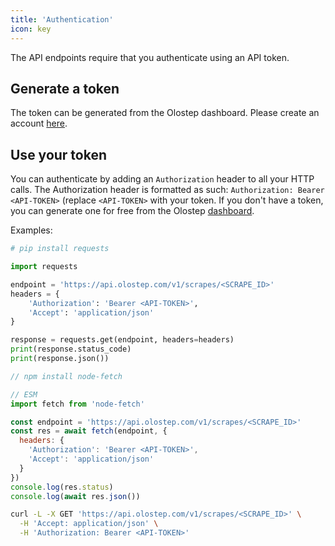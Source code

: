 ```yaml
---
title: 'Authentication'
icon: key
---
```


The API endpoints require that you authenticate using an API token.

## Generate a token

The token can be generated from the Olostep dashboard. Please create an account [here](https://www.olostep.com/auth/).

## Use your token

You can authenticate by adding an `Authorization` header to all your HTTP calls. The Authorization header is formatted as such: `Authorization: Bearer <API-TOKEN>` (replace `<API-TOKEN>` with your token. If you don't have a token, you can generate one for free from the Olostep [dashboard](https://www.olostep.com/dashboard/).

Examples:

<CodeGroup>

```python Python
# pip install requests

import requests

endpoint = 'https://api.olostep.com/v1/scrapes/<SCRAPE_ID>'
headers = {
    'Authorization': 'Bearer <API-TOKEN>',
    'Accept': 'application/json'
}

response = requests.get(endpoint, headers=headers)
print(response.status_code)
print(response.json())
```

```js Node
// npm install node-fetch

// ESM
import fetch from 'node-fetch'

const endpoint = 'https://api.olostep.com/v1/scrapes/<SCRAPE_ID>'
const res = await fetch(endpoint, {
  headers: {
    'Authorization': 'Bearer <API-TOKEN>',
    'Accept': 'application/json'
  }
})
console.log(res.status)
console.log(await res.json())
```

```bash cURL
curl -L -X GET 'https://api.olostep.com/v1/scrapes/<SCRAPE_ID>' \
  -H 'Accept: application/json' \
  -H 'Authorization: Bearer <API-TOKEN>'
```

</CodeGroup>
